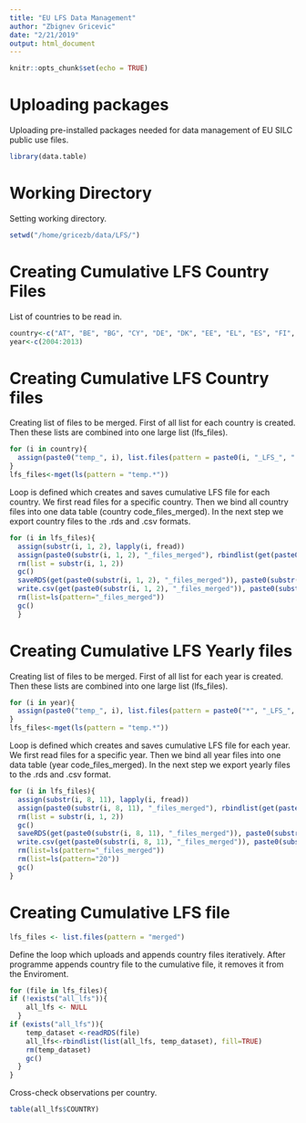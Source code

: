 ```yaml
---
title: "EU LFS Data Management"
author: "Zbignev Gricevic"
date: "2/21/2019"
output: html_document
---
```


```r
knitr::opts_chunk$set(echo = TRUE)
```
# Uploading packages

Uploading pre-installed packages needed for data management of EU SILC public use files.

```r
library(data.table)
```

# Working Directory 

Setting working directory.

```r
setwd("/home/gricezb/data/LFS/")
```

# Creating Cumulative LFS Country Files

List of countries to be read in.

```r
country<-c("AT", "BE", "BG", "CY", "DE", "DK", "EE", "EL", "ES", "FI", "FR", "HU", "IE", "IT", "LT", "LU", "LV", "MT", "NL", "PT", "RO", "SI", "SK")
year<-c(2004:2013)
```

# Creating Cumulative LFS Country files

Creating list of files to be merged. First of all list for each country is
created. Then these lists are combined into one large list (lfs_files).

```r
for (i in country){
  assign(paste0("temp_", i), list.files(pattern = paste0(i, "_LFS_", ".*")))
}
lfs_files<-mget(ls(pattern = "temp.*"))
```

Loop is defined which creates and saves cumulative LFS file for each country.
We first read files for a specific country. Then we bind all country files into
one data table (country code_files_merged). In the next step we export 
country files to the .rds and .csv formats.

```r
for (i in lfs_files){
  assign(substr(i, 1, 2), lapply(i, fread))
  assign(paste0(substr(i, 1, 2), "_files_merged"), rbindlist(get(paste0(substr(i, 1, 2))),  fill = TRUE))
  rm(list = substr(i, 1, 2))
  gc()
  saveRDS(get(paste0(substr(i, 1, 2), "_files_merged")), paste0(substr(i[1], 1, 2), "_files_merged.rds"))
  write.csv(get(paste0(substr(i, 1, 2), "_files_merged")), paste0(substr(i[1], 1, 2), "_files_merged.csv"), row.names=FALSE, quote=FALSE, na="")
  rm(list=ls(pattern="_files_merged"))
  gc()
  }
```

# Creating Cumulative LFS Yearly files

Creating list of files to be merged. First of all list for each year is
created. Then these lists are combined into one large list (lfs_files).

```r
for (i in year){
  assign(paste0("temp_", i), list.files(pattern = paste0("*", "_LFS_", i , ".*")))
}
lfs_files<-mget(ls(pattern = "temp.*"))
```

Loop is defined which creates and saves cumulative LFS file for each year.
We first read files for a specific year. Then we bind all year files into
one data table (year code_files_merged). In the next step we export 
yearly files to the .rds and .csv format.

```r
for (i in lfs_files){
  assign(substr(i, 8, 11), lapply(i, fread))
  assign(paste0(substr(i, 8, 11), "_files_merged"), rbindlist(get(paste0(substr(i, 8, 11))),  fill = TRUE))
  rm(list = substr(i, 1, 2))
  gc()
  saveRDS(get(paste0(substr(i, 8, 11), "_files_merged")), paste0(substr(i[1], 8, 11), "_files_merged.rds"))
  write.csv(get(paste0(substr(i, 8, 11), "_files_merged")), paste0(substr(i[1], 8, 11), "_files_merged.csv"), row.names=FALSE, quote=FALSE, na="")
  rm(list=ls(pattern="_files_merged"))
  rm(list=ls(pattern="20"))
  gc()
}
```

# Creating Cumulative LFS file

```r
lfs_files <- list.files(pattern = "merged")
```
Define the loop which uploads and appends country files
iteratively. After programme appends country file to the 
cumulative file, it removes it from the Enviroment.

```r
for (file in lfs_files){
if (!exists("all_lfs")){
    all_lfs <- NULL
  }
if (exists("all_lfs")){
    temp_dataset <-readRDS(file)
    all_lfs<-rbindlist(list(all_lfs, temp_dataset), fill=TRUE)
    rm(temp_dataset)
    gc()
  } 
}
```
Cross-check observations per country.

```r
table(all_lfs$COUNTRY)
```
